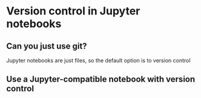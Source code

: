 # Version control in Jupyter notebooks

## Can you just use git?

Jupyter notebooks are just files, so the default option is to version control

## Use a Jupyter-compatible notebook with version control
